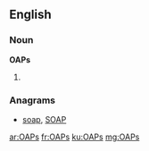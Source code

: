 ==English==

===Noun===
'''OAPs'''

# {{plural of|OAP}}

===Anagrams===
* [[soap#English|soap]], [[SOAP#English|SOAP]]

[[ar:OAPs]]
[[fr:OAPs]]
[[ku:OAPs]]
[[mg:OAPs]]
